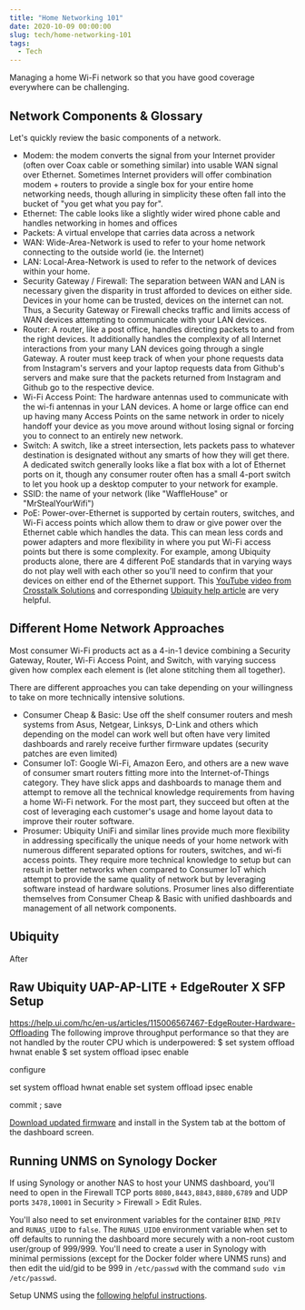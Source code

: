 ```yaml
---
title: "Home Networking 101"
date: 2020-10-09 00:00:00
slug: tech/home-networking-101
tags:
  - Tech
---
```


Managing a home Wi-Fi network so that you have good coverage everywhere can be challenging.

## Network Components & Glossary
Let's quickly review the basic components of a network.

- Modem: the modem converts the signal from your Internet provider (often over Coax cable or something similar) into usable WAN signal over Ethernet. Sometimes Internet providers will offer combination modem + routers to provide a single box for your entire home networking needs, though alluring in simplicity these often fall into the bucket of "you get what you pay for".
- Ethernet: The cable looks like a slightly wider wired phone cable and handles networking in homes and offices
- Packets: A virtual envelope that carries data across a network
- WAN: Wide-Area-Network is used to refer to your home network connecting to the outside world (ie. the Internet)
- LAN: Local-Area-Network is used to refer to the network of devices within your home.
- Security Gateway / Firewall: The separation between WAN and LAN is necessary given the disparity in trust afforded to devices on either side. Devices in your home can be trusted, devices on the internet can not. Thus, a Security Gateway or Firewall checks traffic and limits access of WAN devices attempting to communicate with your LAN devices.
- Router: A router, like a post office, handles directing packets to and from the right devices. It additionally handles the complexity of all Internet interactions from your many LAN devices going through a single Gateway. A router must keep track of when your phone requests data from Instagram's servers and your laptop requests data from Github's servers and make sure that the packets returned from Instagram and Github go to the respective device.
- Wi-Fi Access Point: The hardware antennas used to communicate with the wi-fi antennas in your LAN devices. A home or large office can end up having many Access Points on the same network in order to nicely handoff your device as you move around without losing signal or forcing you to connect to an entirely new network.
- Switch: A switch, like a street intersection, lets packets pass to whatever destination is designated without any smarts of how they will get there. A dedicated switch generally looks like a flat box with a lot of Ethernet ports on it, though any consumer router often has a small 4-port switch to let you hook up a desktop computer to your network for example.
- SSID: the name of your network (like "WaffleHouse" or "MrStealYourWifi")
- PoE: Power-over-Ethernet is supported by certain routers, switches, and Wi-Fi access points which allow them to draw or give power over the Ethernet cable which handles the data. This can mean less cords and power adapters and more flexibility in where you put Wi-Fi access points but there is some complexity. For example, among Ubiquity products alone, there are 4 different PoE standards that in varying ways do not play well with each other so you'll need to confirm that your devices on either end of the Ethernet support. This [YouTube video from Crosstalk Solutions](https://youtu.be/O9_34dCrFFc) and corresponding [Ubiquity help article](https://help.ui.com/hc/en-us/articles/115000263008--UniFi-Understanding-PoE-and-How-UniFi-Devices-are-Powered) are very helpful.

## Different Home Network Approaches

Most consumer Wi-Fi products act as a 4-in-1 device combining a Security Gateway, Router, Wi-Fi Access Point, and Switch, with varying success given how complex each element is (let alone stitching them all together).

There are different approaches you can take depending on your willingness to take on more technically intensive solutions.

- Consumer Cheap & Basic: Use off the shelf consumer routers and mesh systems from Asus, Netgear, Linksys, D-Link and others which depending on the model can work well but often have very limited dashboards and rarely receive further firmware updates (security patches are even limited)
- Consumer IoT: Google Wi-Fi, Amazon Eero, and others are a new wave of consumer smart routers fitting more into the Internet-of-Things category. They have slick apps and dashboards to manage them and attempt to remove all the technical knowledge requirements from having a home Wi-Fi network. For the most part, they succeed but often at the cost of leveraging each customer's usage and home layout data to improve their router software.
- Prosumer: Ubiquity UniFi and similar lines provide much more flexibility in addressing specifically the unique needs of your home network with numerous different separated options for routers, switches, and wi-fi access points. They require more technical knowledge to setup but can result in better networks when compared to Consumer IoT which attempt to provide the same quality of network but by leveraging software instead of hardware solutions. Prosumer lines also differentiate themselves from Consumer Cheap & Basic with unified dashboards and management of all network components.

## Ubiquity

After


## Raw Ubiquity UAP-AP-LITE + EdgeRouter X SFP Setup

https://help.ui.com/hc/en-us/articles/115006567467-EdgeRouter-Hardware-Offloading
The following improve throughput performance so that they are not handled by the router CPU which is underpowered:
$ set system offload hwnat enable
$ set system offload ipsec enable

configure

set system offload hwnat enable
set system offload ipsec enable

commit ; save


[Download updated firmware](https://ubnt.com/download/) and install in the System tab at the bottom of the dashboard screen.

## Running UNMS on Synology Docker
If using Synology or another NAS to host your UNMS dashboard, you'll need to open in the Firewall TCP ports `8080,8443,8843,8880,6789` and UDP ports `3478,10001` in Security > Firewall > Edit Rules.

You'll also need to set environment variables for the container `BIND_PRIV` and `RUNAS_UID0` to `false`. The `RUNAS_UID0` environment variable when set to off defaults to running the dashboard more securely with a non-root custom user/group of 999/999. You'll need to create a user in Synology with minimal permissions (except for the Docker folder where UNMS runs) and then edit the uid/gid to be 999 in `/etc/passwd` with the command `sudo vim /etc/passwd`.


Setup UNMS using the [following helpful instructions](https://lazyadmin.nl/home-network/unifi-controller-on-a-synology-nas-with-docker/). 
